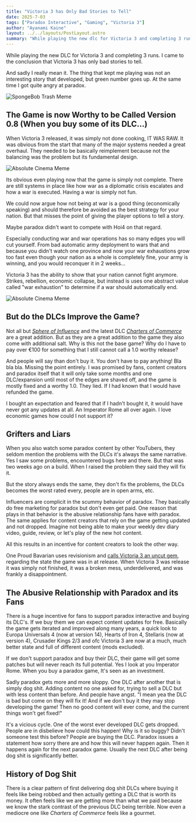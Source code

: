 ```yaml
---
title: "Victoria 3 has Only Bad Stories to Tell"
date: 2025-7-03
tags: ["Paradox Interactive", "Gaming", "Victoria 3"]
author: "Ayanami Kaine"
layout: ../../layouts/PostLayout.astro
summary: "While playing the new dlc for Victoria 3 and completing 3 runs. I came to the conclusion that Victoria 3 has only bad stories to tell."
---
```





While playing the new DLC for Victoria 3 and completing 3 runs.
I came to the conclusion that Victoria 3 has only bad stories to tell.

And sadly I really mean it. The thing that kept me playing was not an interesting
story that developed, but green number goes up. At the same time I got quite angry
at paradox.

![SpongeBob Trash Meme](/spongbob_meme.png)


## The Game is now Worthy to be Called Version 0.8 (When you buy some of its DLC...)

When Victoria 3 released, it was simply not done cooking, IT WAS RAW. It was obvious from the start
that many of the major systems needed a great overhaul. They needed to be basically reimplement
because not the balancing was the problem but its fundamental design.

![Absolute Cinema Meme](/its_raw_meme.jpg)


Its obvious even playing now that the game is simply not complete. There are still systems in place like 
how war as a diplomatic crisis escalates and how a war is executed. Having a war is simply not fun. 

We could now argue how not being at war is a good thing (economically speaking) and should therefore be avoided
as the best strategy for your nation. But that misses the point of giving the player options to tell a story.

Maybe paradox didn't want to compete with Hoi4 on that regard.

Especially conducting war and war operations has so many edges you will cut yourself. From bad automatic
army deployment to wars that and because you didn't watch one province and now your war exhaustions grow too fast
even though your nation as a whole is completely fine, your army is winning, and you would reconquer it in 2 weeks...

Victoria 3 has the ability to show that your nation cannot fight anymore. Strikes, rebellion, economic collapse, but
instead is uses one abstract value called "war exhaustion" to determine if a war should automatically end. 

![Absolute Cinema Meme](/cinema_meme.jpg)

## But do the DLCs Improve the Game?

Not all but *[Sphere of Influence](https://store.steampowered.com/app/2411231/Victoria_3_Sphere_of_Influence/)* and the latest DLC *[Charters of Commerce](https://store.steampowered.com/app/3450170/Victoria_3_Charters_of_Commerce/)* are a great addition. But as they are a great addition
to the game they also come with additional salt. Why is this not the base game? Why do I have to pay over
€100 for something that I still cannot call a 1.0 worthy release?

And people will say than don't buy it. You don't have to pay anything! Bla bla bla. Missing the point entirely.
I was promised by fans, content creators and paradox itself that it will only take some months and one DLC/expansion
until most of the edges are shaved off, and the game is mostly fixed and a worthy 1.0. They lied. If I had known that
I would have refunded the game.

I bought an expectation and feared that if I hadn't bought it, it would have never got any updates at all. An 
Imperator Rome all over again. I love economic games how could I not support it?

## Grifters and Liars

When you also watch some paradox content by other YouTubers, they seldom mention the problems with the DLCs
it's always the same narrative. Yes I saw some problems, encountered bugs here and there. But that was two weeks 
ago on a build. When I raised the problem they said they will fix it. 

But the story always ends the same, they don't fix the problems, the DLCs becomes the worst rated every, people
are in open arms, etc.

Influencers are complicit in the scummy behavior of paradox. They basically do free marketing for paradox 
but don't even get paid. One reason that plays in that behavior is the abusive relationship fans have with
paradox. The same applies for content creators that rely on the game getting updated and not dropped. Imagine
not being able to make your weekly dev diary video, guide, review, or let's play of the new hot content.

All this results in an incentive for content creators to look the other way.

One Proud Bavarian uses revisionism and [calls Victoria 3 an uncut gem](https://youtu.be/LL0O1Twl_pg?si=7hAcOv6200FTSO1U&t=80), regarding the state the game was in at release. When Victoria 3 was release it was simply not finished, it was a broken mess, underdelivered, and was frankly a disappointment.


## The Abusive Relationship with Paradox and its Fans

There is a huge incentive for fans to support paradox interactive and buying its DLC's. 
If we buy them we can expect content updates for free. Basically the game gets iterated and
improved along many years, a quick look to Europa Universals 4 (now at version 14), Hearts of Iron 4, Stellaris (now at version 4), Crusader Kings 2/3
and ofc Victoria 3 are now at a much, much better state and full of different content (mods excluded).

If we don't support paradox and buy their DLC, their game will get some patches but will never reach 
its full potential. Yes I look at you Imperator Rome. When you buy a paradox game, It's seen as an
investment. 

Sadly paradox gets more and more sloppy. One DLC after another that is simply dog shit. Adding content
no one asked for, trying to sell a DLC but with less content than before. And people have angst. 
"I mean yea the DLC is bad but come on they will fix it! And if we don't buy it they may stop developing the game!
Then no good content will ever come, and the current things won't get fixed!"

It's a vicious cycle. One of the worst ever developed DLC gets dropped. People are in disbelieve how could this happen!
Why is it so buggy? Didn't someone test this before? People are buying the DLC. Paradox issues a 
statement how sorry there are and how this will never happen again. Then it happens again for the next 
paradox game. Usually the next DLC after being dog shit is significantly better.

## History of Dog Shit

There is a clear pattern of first delivering dog shit DLCs where buying it feels like being robbed and then actually 
getting a DLC that is worth its money. It often feels like we are getting more than what we paid because 
we know the stark contrast of the previous DLC being terrible. Now even a mediocre one like *Charters of Commerce*
feels like a gourmet.


<Timeline>
  <TimelineItem date="27 Apr, 2021" title="Europa Universalis IV: Leviathan (Absolute dog shit)" quality="bad">
  </TimelineItem>
   
  <TimelineItem date="13 Sep, 2022" title="Europa Universalis IV: Lions of the North (Good)" quality="good">
  </TimelineItem>
   
  <TimelineItem date="27 Sep, 2022" title="Hearts of Iron IV: By Blood Alone (Absolute dog shit)" quality="bad">
  </TimelineItem>
   
  <TimelineItem date="25 Oct, 2022" title="Release of Victoria 3 (Meh)" quality="meh">
  </TimelineItem>
   
  <TimelineItem date="22 May, 2023" title="Victoria 3: Voice of the People (Absolute dog shit)" quality="bad">
  </TimelineItem>
   
  <TimelineItem date="4 Mar, 2024" title="Crusader Kings III: Legends of the Dead (Absolute dog shit)" quality="bad">
  </TimelineItem>

  <TimelineItem date="24 Sep, 2024" title="Crusader Kings III: Roads to Power (Good)" quality="good">
  </TimelineItem>

  <TimelineItem date="14 Nov, 2024" title="Hearts of Iron IV: Götterdämmerung (Good)" quality="good">
  </TimelineItem>
    
  <TimelineItem date="4 Mar, 2025" title="Hearts of Iron IV: Graveyard of Empires (Absolute dog shit)" quality="bad">
  </TimelineItem>
      
  <TimelineItem date="17 Jun, 2025" title="Victoria 3: Charters of Commerce (Good)" quality="good">
  </TimelineItem>
</Timeline>